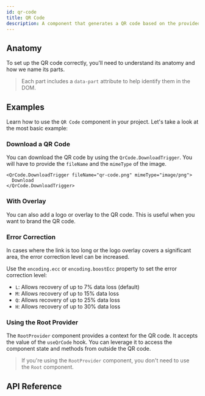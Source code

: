 ```yaml
---
id: qr-code
title: QR Code
description: A component that generates a QR code based on the provided data.
---
```


<ComponentPreview id="QrCode" />

## Anatomy

To set up the QR code correctly, you'll need to understand its anatomy and how we name its parts.

> Each part includes a `data-part` attribute to help identify them in the DOM.

<Anatomy id="qr-code" />

## Examples

Learn how to use the `QR Code` component in your project. Let's take a look at the most basic example:

<Example id="basic" />

### Download a QR Code

You can download the QR code by using the `QrCode.DownloadTrigger`. You will have to provide the `fileName` and the
`mimeType` of the image.

```tsx
<QrCode.DownloadTrigger fileName="qr-code.png" mimeType="image/png">
  Download
</QrCode.DownloadTrigger>
```

### With Overlay

You can also add a logo or overlay to the QR code. This is useful when you want to brand the QR code.

<Example id="with-overlay" />

### Error Correction

In cases where the link is too long or the logo overlay covers a significant area, the error correction level can be
increased.

Use the `encoding.ecc` or `encoding.boostEcc` property to set the error correction level:

- `L`: Allows recovery of up to 7% data loss (default)
- `M`: Allows recovery of up to 15% data loss
- `Q`: Allows recovery of up to 25% data loss
- `H`: Allows recovery of up to 30% data loss

<Example id="error-correction" />

### Using the Root Provider

The `RootProvider` component provides a context for the QR code. It accepts the value of the `useQrCode` hook. You can
leverage it to access the component state and methods from outside the QR code.

<Example id="root-provider" />

> If you're using the `RootProvider` component, you don't need to use the `Root` component.

## API Reference

<ComponentTypes id="qr-code" />

